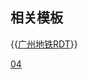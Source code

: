 {{Routemap
| title = 广州地铁4号线
| title-bg = {{广州地铁颜色|4}}
| title-color = white
| text-width = 0,80,100%
| inline = <includeonly>yes</includeonly>
| map =
utCONTg\utENDEa\~~ ~~ ~~<del>{{广州地铁RDT/dim|预留延伸}}</del>~~{{rmr|增城广场|Ricon=U}}
utBHF!~HUBaq\KBL2!~utBHF!~HUBeq\BLc3~~ ~~{{广州地铁/车站|黄村}}~~{{广州地铁路线链接|21|N}}
CONTgq\umtKRZ\umtKRZ!~BLc1\KBL4!~eBHFq\CONTfq~~ ~~ ~~ ~~[[广深铁路]]
utCONTgq\utSTRr\utSTR\\~~ ~~ ~~ ~~{{rmr|Licon=L|员村}}
\\utSTR\uextSTR+l\uextCONTfq~~ ~~ ~~ ~~{{广州地铁RDT/dim|{{rmr|新沙|Ricon=R}}}}
\utBHF!~HUBaq\uextBHF!~HUBeq~~ ~~{{广州地铁/车站|车陂}}~~{{广州地铁RDT/dim|{{广州地铁路线链接|13|N}}}}
uextCONTgq\uetKRZto\uextSTRr~~ ~~ ~~ ~~{{广州地铁RDT/dim|{{rmr|Licon=L|朝阳}}}}
utkABZg2~~ ~~ ~~ ~~联络线前往[[广州地铁5号线|5号线]]
\utCONTgq\utTINTt!~utkSTRc1\utkABZq+4\utCONTfq~~ ~~{{广州地铁/车站|车陂南}}~~{{广州地铁路线链接|5|N}}~~{{rmr|Licon=L|滘口|文冲|Ricon=R}}
WASSERq\utKRZW\WASSERq~~ ~~ ~~ ~~[[珠江]]
TRAM\uCONTgq\utKRZ!~BLc2\KBL3!~uKHSTxeq\uexCONTfq~~ ~~ ~~ ~~{{rmr|Licon=L|广州塔}}
\utCONTgq\utKBHFxeq!~KBL1!~utINT\uextSTRq!~BLc4\uextCONTfq~~ ~~{{广州地铁/车站|万胜围}}~~{{广州地铁路线链接|8|N}} {{广州地铁路线链接|THZ1|N}}~~{{rmri|L}} 滘心 {{广州地铁RDT/dim|– 莲花 {{rmri|R}}}}
extCONTgq\uemtKRZto\extCONTfq~~ ~~ ~~ ~~{{广州地铁RDT/dim|[[穗莞深城际|穗莞深琶洲支线]]}}
uextCONTgq\uetKRZto\uextSTR+r~~ ~~ ~~ ~~{{广州地铁RDT/dim|{{rmr|Licon=L|浔峰岗}}}}
WASSERq\utKRZW\uextKRZW~~ ~~ ~~ ~~[[仑头海]]
\utBHF!~HUBaq\uextBHF!~HUBeq~~ ~~{{广州地铁/车站|官洲}}~~{{广州地铁RDT/dim|{{广州地铁路线链接|12|N}}}}
uextSTR+l\uetKRZto\uextSTRr
uextKRZW\utKRZW\WASSERq~~ ~~ ~~ ~~[[官洲河]]
uextBHF!~HUBaq\utBHF!~HUBeq\~~ ~~{{广州地铁/车站|大学城北}}~~{{广州地铁RDT/dim|{{广州地铁路线链接|12|N}}}}
uextSTR\utSTR\
utSTR+l\uxtKRZtu!~HUBc2\utTINTt!~utkSTRc2!~HUB3\utkABZq+3\uextCONTfq~~ ~~{{广州地铁/车站|大学城南}}~~{{广州地铁路线链接|7|N}} {{广州地铁RDT/dim|{{广州地铁路线链接|12|N}}}}~~{{广州地铁RDT/dim|{{rmr|水西北|Ricon=R}}}}
utSTR\uextKBHFe!~HUB1\utkABZg+1!~HUBc4\\~~ ~~ ~~ ~~联络线前往[[广州地铁7号线|7号线]]
utCONT3+g\uexKDSTCCe\utSTR\\~~ ~~ ~~ ~~{{rmr|Licon=c3|美的大道}}
WASSERq\utKRZW\WASSERq~~ ~~ ~~ ~~[[沥滘水道]]
utBHF~~ ~~{{广州地铁/车站|新造}}
utKRW+l\utKRWgr\
utSTRe\utSTRe\
uKDSTaq\uABZr+r\uSTR\\~~ ~~[[新造车辆段]]
uhSTRa\uhSTRa\
uhKRWl\uhKRWg+r\
uhSTR
\exhCONTgq\uemhKRZhu!~BLc2\KBL3!~exhBHFq\exhCONTfq~~ ~~ ~~ ~~{{广州地铁RDT/dim|[[佛莞城际轨道|佛莞城轨]]}}
\KBL1!~uehBHF\BLc4~~ ~~{{广州地铁RDT/dim|{{广州地铁/车站|官桥}}}}~~{{广州地铁RDT/dim|预留建设}}
uhBHF~~ ~~{{广州地铁/车站|石碁}}
uextCONTgq\uextSTRq\uextBHFq!~uhINT\uextENDEeq\~~ ~~{{广州地铁/车站|海傍}}~~{{广州地铁RDT/dim|{{广州地铁路线链接|3|N}}}}~~{{广州地铁RDT/dim|{{rmr|Licon=L|机场北}}}}
uhBHF~~ ~~{{广州地铁/车站|低涌}}
WASSERq\uhKRZW\WASSERq~~ ~~ ~~ ~~[[市桥沥]]
WASSERq\uhKRZW\WASSERq~~ ~~ ~~ ~~[[沙湾水道]]
uhBHF~~ ~~{{广州地铁/车站|东涌}}
\KBL2!~uhBHF\BLc3~~ ~~{{广州地铁/车站|庆盛}}
\hCONTgq\umhKRZhu!~BLc1\KBL4!~hBHFq\hCONTfq~~ ~~ ~~ ~~[[广深港高速铁路|广深港高铁]]
uhBHF~~ ~~{{广州地铁/车站|黄阁汽车城}}
uhBHF~~ ~~{{广州地铁/车站|黄阁}}
\uhBHF!~HUB2\HUBc3~~ ~~{{广州地铁/车站|蕉门}}~~{{广州地铁RDT/dim|{{广州地铁路线链接|15|N}}}}
uextCONTgq\uextSTRq\uehKRZt!~HUBc1\uextBHFq!~HUB4\uextSTR+r~~ ~~ ~~ ~~{{广州地铁RDT/dim|{{rmr|Licon=L|外圈}}}}
\WASSERq\uhKRZW\WASSERq\uextKRZW~~ ~~ ~~ ~~[[蕉门滘]]
\\uhBHF\\uextSTR!~MFADEf~~ ~~{{广州地铁/车站|金洲}}
uhtSTRa
utSTR+l\uKDSTCCeq!~uKDSTCCaq\utABZgr\\~~[[广隆停车场|南沙停車場]]
utSTR\\utBHF\\~~{{广州地铁/车站|飞沙角}}
utSTRl\utSTRq\utABZg+r\\
utBHF~~ ~~{{广州地铁/车站|广隆}}
utBHF~~ ~~{{广州地铁/车站|大涌}}
utBHF~~ ~~{{广州地铁/车站|塘坑}}
uextCONTgq\uextSTR+r\utSTR\\~~ ~~ ~~ ~~{{广州地铁RDT/dim|{{rmr|Licon=L|内圈}}}}
\uextBHF!~HUBaq\utBHF!~HUBeq\\uextSTR!~MFADEg~~ ~~{{广州地铁/车站|南横}}~~{{广州地铁RDT/dim|{{广州地铁路线链接|15|N}}}}
\uextSTRl\utKBHFe!~uextSTRq!~lINT\uextSTRq\uextSTRr~~ ~~{{广州地铁/车站|南沙客运港}}~~{{广州地铁RDT/dim|{{广州地铁路线链接|15|N}}}}
WDOCKSm\WDOCKSm\WDOCKSm\WDOCKSm\WDOCKSm~~ ~~ ~~ ~~[[狮子洋]]
|bottom={{navbar|广州地铁RDT/4}}
}}<noinclude>

{{Rdt intro|[[广州地铁4号线]]}}

== 相关模板 ==

{{[[Template:广州地铁RDT|广州地铁RDT]]}}

[[Category:广州地铁RDT|04]]
</noinclude>